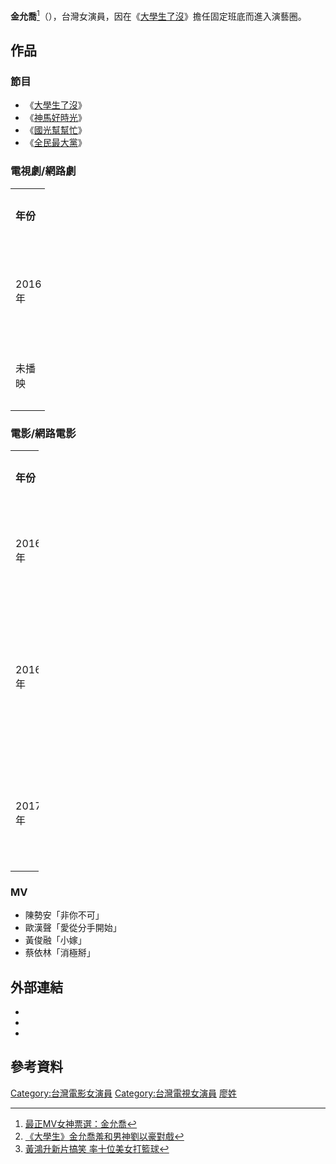 {{藝人
| 姓名 = 金允喬
| 類型 = 女藝人
| 本名 = 廖挺仱
| 英文名 = Kila
| 綽號 = 晶晶
| 圖片 = 
| 圖片尺寸 = 
| 圖片簡介 = 
| 出生日期 = {{Birth_date_and_age|1989|10|12}}
| 出生地點 = {{TWN}}[[台北市|台北市]]
| 語言 = [[台灣國語|國語]]、[[英文|英文]]
| 國籍 = {{ROC}}
| 教育程度 = [[文化大學|文化大學]]資訊管理系
| 音樂類型 = 
| 出道作 = 
| 代表作 = 
| 職業 = [[演員|演員]]
| 活躍年代 = 2014年至今
| 唱片公司 = 
| 經紀公司 = 
| 相關團體 = 
| 網站 =
| imdb = 9478804
}}

'''金允喬'''<ref>[https://tw.campaign.yahoo.com/photos/yahoo正妹生死鬥-最正mv女神票選-金允喬-slideshow/ 最正MV女神票選：金允喬]{{dead link|date=2018年4月 |bot=InternetArchiveBot |fix-attempted=yes }}</ref>（{{bd|1989年|10月12日|||catIdx=Huang黃}}），台灣女演員，因在《[[大學生了沒|大學生了沒]]》擔任固定班底而進入演藝圈。

==作品==
===節目===
*《[[大學生了沒|大學生了沒]]》
*《[[神馬好時光|神馬好時光]]》
*《[[國光幫幫忙|國光幫幫忙]]》
*《[[全民最大黨|全民最大黨]]》

===電視劇/網路劇===
{|class="wikitable" width="100%"
|- style="background:pink; color:snow" align=center
|width="20%"|'''年份''' || width="20%"|'''頻道'''|| width="30%"|'''劇名''' || width="20%"|'''角色'''||width="20%"|'''性質'''
|-
|2016年||[[Line_TV|Line TV]]||[[迷徒Chloe|迷徒Chloe]]<ref>[http://star.ettoday.net/news/760697 《大學生》金允喬羞和男神劉以豪對戲]</ref>||Lulu||第二女主角
|-
|未播映||||[[電競高校|電競高校]]||允喬||女主角
|}

===電影/網路電影===
{|class="wikitable" width="100%"
|- style="background:pink; color:snow" align=center
|width="20%"|'''年份''' ||width="30%"|'''劇名''' || width="20%"|'''角色'''||width="20%"|'''性質'''
|-
|2016年||[[風雲高手|風雲高手]]<ref>[http://www.epochtimes.com/b5/16/6/21/n8018628.htm 黃鴻升新片搞笑 率十位美女打籃球]</ref>||梅||女配角
|-
|2016年||[[天使學院的愛情戰記|天使學院的愛情戰記]]||關欣怡||女配角
|-
|2017年||[[最完美的女孩|最完美的女孩]]||許美芝||女配角
|}

===MV===
*陳勢安「非你不可」
*歐漢聲「愛從分手開始」
*黃俊融「小嫁」
*蔡依林「消極掰」

==外部連結==
*{{Facebook|kila.fans}}
*{{instagram|imkila}}
*{{Sinaweibo|3955532650}}

==參考資料==

[[Category:台灣電影女演員|Category:台灣電影女演員]]
[[Category:台灣電視女演員|Category:台灣電視女演員]]
[[Category:廖姓|廖姓]]